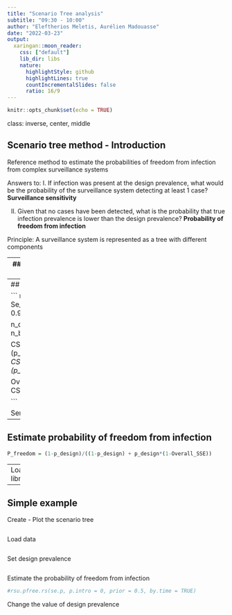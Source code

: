 ```yaml
---
title: "Scenario Tree analysis"
subtitle: "09:30 - 10:00"
author: "Eleftherios Meletis, Aurélien Madouasse"
date: "2022-03-23"
output:
  xaringan::moon_reader:
    css: ["default"]
    lib_dir: libs
    nature:
      highlightStyle: github
      highlightLines: true
      countIncrementalSlides: false
      ratio: 16/9
---
```


```r
knitr::opts_chunk$set(echo = TRUE)
```

class: inverse, center, middle

## Scenario tree method - Introduction

Reference method to estimate the probabilities of freedom from infection from complex surveillance systems

Answers to:
 I. If infection was present at the design prevalence, what would be the probability of the surveillance system detecting at least 1 case?
 **Surveillance sensitivity**

 II. Given that no cases have been detected, what is the probability that true infection prevalence is lower than the design prevalence?
**Probability of freedom from infection**

Principle: A surveillance system is represented as a tree with different components

---
## Scenario tree method - Simple Example

### Let's see a simple quick example to (i) understand scenario tree notation (ii) scenario tree calculations

Objective: Freedom from BVDV in country A 

The surveillance system is split between given the herd type to dairy and beef cattle.
We assume the design prevalence is the same for both dairy and beef cattle.

Given the herd type a different diagnostic method to detect infection is applied.
Dairy - BTM
Beef - Blood 

![](figs/simple_scenario_tree.png)



---
## Estimate 

``` r
p_design = 0.02
Se_BTM = 0.9
Se_Blood = 0.95

n_dairy = seq(10,400,20)
n_beef = seq(10,600,10)

CSE_dairy = 1 - (1-(p_design*Se_BTM))^n_dairy
CSE_beef = 1 - (1-(p_design*Se_Blood))^n_beef

Overall_SSE = 1 - (1-CSE_dairy)*(1-CSE_beef)

```

Sensitivity ratio
---
## Estimate probability of freedom from infection

```r
P_freedom = (1-p_design)/((1-p_design) + p_design*(1-Overall_SSE))
```
---
Load libraries
```r
library(epiR)
```

---

## Simple example
Create - Plot the scenario tree
```r
```


Load data
```r

```

Set design prevalence
```r
```

Estimate the probability of freedom from infection
```r
#rsu.pfree.rs(se.p, p.intro = 0, prior = 0.5, by.time = TRUE)
```


Change the value of design prevalence
```r
```









